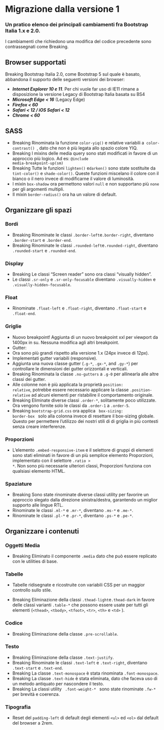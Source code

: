 
<Meta title="Documentazione/Migrazione da V1" />

# Migrazione dalla versione 1

### Un pratico elenco dei principali cambiamenti fra Bootstrap Italia 1.x e 2.0.

I cambiamenti che richiedono una modifica del codice precedente sono contrassegnati come <span class="bg-danger text-white fw-semibold px-1 d-inline-block">Breaking</span>.

## Browser supportati

<span class="bg-danger text-white fw-semibold px-1 d-inline-block">Breaking</span> Bootstrap Italia 2.0, come Bootstrap 5 sul quale è basato, abbandona il supporto
delle seguenti versioni dei browser:

-   **_Internet Explorer 10 e 11_**. Per chi vuole far uso di IE11 rimane a disposizione la versione Legacy di Bootstrap Italia basata su BS4
-   **_Microsoft Edge < 16_** (Legacy Edge)
-   **_Firefox < 60_**
-   **_Safari < 12 / iOS Safari < 12_**
-   **_Chrome < 60_**

## SASS

-   <span class="bg-danger text-white fw-semibold px-1 d-inline-block">Breaking</span> Rinominata la funzione <code>color-yiq()</code> e relative variabili a<code>
        color-contrast()
    </code>, dato che non è più legata allo spazio colore YIQ.
-   <span class="bg-danger text-white fw-semibold px-1 d-inline-block">Breaking</span> I mixins delle media query sono stati modificati in favore di un approccio
    più logico. Ad es: <code>@include media-breakpoint-up(sm)</code>
-   <span class="bg-danger text-white fw-semibold px-1 d-inline-block">Breaking</span> Tutte le funzioni <code>lighten()</code> e<code>darken()</code> sono
    state sostituite da <code>tint-color()</code> e <code>shade-color()</code>. Queste funzioni miscelano il colore con il bianco o il nero invece di modificarne
    il valore di luminosità.
-   I mixin <code>box-shadow</code> ora permettono valori <code>null</code> e non supportano più <code>none</code> per gli argomenti multipli.
-   Il mixin <code>border-radius()</code> ora ha un valore di default.

## Organizzare gli spazi

### Bordi

-   <span class="bg-danger text-white fw-semibold px-1 d-inline-block">Breaking</span> Rinominate le classi
    <code>.border-left</code>e<code>.border-right</code>, diventano <code>.border-start</code> e <code>.border-end</code>.
-   <span class="bg-danger text-white fw-semibold px-1 d-inline-block">Breaking</span> Rinominate le classi
    <code>.rounded-left</code>e<code>.rounded-right</code>, diventano <code>.rounded-start</code> e <code>.rounded-end</code>.

### Display

-   <span class="bg-danger text-white fw-semibold px-1 d-inline-block">Breaking</span> Le classi “Screen reader” sono ora classi “visually hidden”.
-   Le classi <code>.sr-only</code> e <code>.sr-only-focusable</code> diventano <code>.visually-hidden</code> e <code>.visually-hidden-focusable</code>.

### Float

-   Rinominate <code>.float-left</code> e <code>.float-right</code>, diventano <code>.float-start</code> e <code>.float-end</code>.

### Griglie

-   Nuovo breakpoint! Aggiunta di un nuovo breakpoint xxl per viewport da 1400px in su. Nessuna modifica agli altri breakpoint.
-   Gutter:
-   Ora sono più grandi rispetto alla versione 1.x (24px invece di 12px).
-   Implementati gutter variabili (responsive).
-   Aggiunta una nuova classe gutter (<code>.g-\*</code>, <code>.gx-\*</code>, and <code>.gy-\*</code>) per controllare le dimensioni dei gutter orizzontali e verticali.
-   <span class="bg-danger text-white fw-semibold px-1 d-inline-block">Breaking</span> Rinominata la classe <code>.no-gutters</code> a <code>.g-0</code> per allinearla
    alle altre classi dei gutter.
-   Alle colonne non è più applicata la proprietà <code>position: relative</code>, potrebbe essere necessario applicare la classe <code>.position-relative</code> ad alcuni elementi per ristabilire il comportamento originale.
-   <span class="bg-danger text-white fw-semibold px-1 d-inline-block">Breaking</span> Eliminate diverse classi
    <code>.order-\*</code>, solitamente poco utilizzate. Ora vengono fornite solo le classi da <code>.order-1</code> a <code>.order-5</code>.
-   <span class="bg-danger text-white fw-semibold px-1 d-inline-block">Breaking</span> <code>bootstrap-grid.css</code> ora applica <code>
        box-sizing: border-box
    </code> solo alla colonna invece di resettare il box-sizing globale. Questo per permettere l’utilizzo dei nostri stili di di griglia in più contesti senza creare
    interferenze.

### Proporzioni

-   L’elemento <code>.embed-responsive-item</code> e il selettore di gruppi di elementi sono stati eliminati in favore di un più semplice elemento Proporzioni, implementato con il selettore <code>.ratio > \*</code>. Non sono più necessarie ulteriori classi, Proporzioni funziona con qualsiasi elemento HTML.

### Spaziature

-   <span class="bg-danger text-white fw-semibold px-1 d-inline-block">Breaking</span> Sono state rinominate diverse classi utility per favorire un approccio slegato
    dalla direzione sinistra/destra, garantendo un miglior supporto alle lingue RTL.
-   Rinominate le classi <code>.ml-\*</code> e <code>.mr-\*</code>, diventano <code>.ms-\*</code> e <code>.me-\*</code>.
-   Rinominate le classi <code>.pl-\*</code> e <code>.pr-\*</code>, diventano <code>.ps-\*</code> e <code>.pe-\*</code>.

## Organizzare i contenuti

### Oggetti Media

-   <span class="bg-danger text-white fw-semibold px-1 d-inline-block">Breaking</span> Eliminato il componente <code>.media</code> dato che può essere replicato
    con le utilities di base.

### Tabelle

-   Tabelle ridisegnate e ricostruite con variabili CSS per un maggior controllo sullo stile.

-   <span class="bg-danger text-white fw-semibold px-1 d-inline-block">Breaking</span> Eliminazione della classi
    <code>.thead-light</code>e<code>.thead-dark</code>
    in favore delle classi varianti
    <code>.table-*</code>
    che possono essere usate per tutti gli elementi (<code>&lt;thead&gt;</code>, <code>&lt;tbody&gt;</code>, <code>&lt;tfoot&gt;</code>, <code>&lt;tr&gt;</code>,
    <code>&lt;th&gt;</code> e <code>&lt;td&gt;</code>
    ).

### Codice

-   <span class="bg-danger text-white fw-semibold px-1 d-inline-block">Breaking</span> Eliminazione della classe <code>.pre-scrollable</code>.

### Testo

-   <span class="bg-danger text-white fw-semibold px-1 d-inline-block">Breaking</span> Eliminazione della classe <code>.text-justify</code>.
-   <span class="bg-danger text-white fw-semibold px-1 d-inline-block">Breaking</span> Rinominate le classi <code>.text-left</code> e <code>.text-right</code>,
    diventano <code>.text-start</code> e <code>.text-end</code>.
-   <span class="bg-danger text-white fw-semibold px-1 d-inline-block">Breaking</span> La classe <code>.text-monospace</code> è stata rinominata
    <code>.font-monospace</code>.
-   <span class="bg-danger text-white fw-semibold px-1 d-inline-block">Breaking</span> La classe <code>.text-hide</code> è stata eliminata, dato che faceva uso di
    un metodo antiquato per nascondere il testo.
-   <span class="bg-danger text-white fw-semibold px-1 d-inline-block">Breaking</span> La classi utility
    <code>
    .font-weight-*
    </code>
    sono state rinominate
    <code>.fw-*</code> per brevità e coerenza.

### Tipografia

-   Reset del <code>padding-left</code> di default degli elementi <code>&lt;ul&gt;</code> ed <code>&lt;ol&gt;</code> dal default del browser a 2rem.
